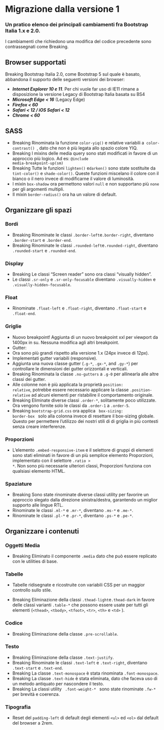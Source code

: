 
<Meta title="Documentazione/Migrazione da V1" />

# Migrazione dalla versione 1

### Un pratico elenco dei principali cambiamenti fra Bootstrap Italia 1.x e 2.0.

I cambiamenti che richiedono una modifica del codice precedente sono contrassegnati come <span class="bg-danger text-white fw-semibold px-1 d-inline-block">Breaking</span>.

## Browser supportati

<span class="bg-danger text-white fw-semibold px-1 d-inline-block">Breaking</span> Bootstrap Italia 2.0, come Bootstrap 5 sul quale è basato, abbandona il supporto
delle seguenti versioni dei browser:

-   **_Internet Explorer 10 e 11_**. Per chi vuole far uso di IE11 rimane a disposizione la versione Legacy di Bootstrap Italia basata su BS4
-   **_Microsoft Edge < 16_** (Legacy Edge)
-   **_Firefox < 60_**
-   **_Safari < 12 / iOS Safari < 12_**
-   **_Chrome < 60_**

## SASS

-   <span class="bg-danger text-white fw-semibold px-1 d-inline-block">Breaking</span> Rinominata la funzione <code>color-yiq()</code> e relative variabili a<code>
        color-contrast()
    </code>, dato che non è più legata allo spazio colore YIQ.
-   <span class="bg-danger text-white fw-semibold px-1 d-inline-block">Breaking</span> I mixins delle media query sono stati modificati in favore di un approccio
    più logico. Ad es: <code>@include media-breakpoint-up(sm)</code>
-   <span class="bg-danger text-white fw-semibold px-1 d-inline-block">Breaking</span> Tutte le funzioni <code>lighten()</code> e<code>darken()</code> sono
    state sostituite da <code>tint-color()</code> e <code>shade-color()</code>. Queste funzioni miscelano il colore con il bianco o il nero invece di modificarne
    il valore di luminosità.
-   I mixin <code>box-shadow</code> ora permettono valori <code>null</code> e non supportano più <code>none</code> per gli argomenti multipli.
-   Il mixin <code>border-radius()</code> ora ha un valore di default.

## Organizzare gli spazi

### Bordi

-   <span class="bg-danger text-white fw-semibold px-1 d-inline-block">Breaking</span> Rinominate le classi
    <code>.border-left</code>e<code>.border-right</code>, diventano <code>.border-start</code> e <code>.border-end</code>.
-   <span class="bg-danger text-white fw-semibold px-1 d-inline-block">Breaking</span> Rinominate le classi
    <code>.rounded-left</code>e<code>.rounded-right</code>, diventano <code>.rounded-start</code> e <code>.rounded-end</code>.

### Display

-   <span class="bg-danger text-white fw-semibold px-1 d-inline-block">Breaking</span> Le classi “Screen reader” sono ora classi “visually hidden”.
-   Le classi <code>.sr-only</code> e <code>.sr-only-focusable</code> diventano <code>.visually-hidden</code> e <code>.visually-hidden-focusable</code>.

### Float

-   Rinominate <code>.float-left</code> e <code>.float-right</code>, diventano <code>.float-start</code> e <code>.float-end</code>.

### Griglie

-   Nuovo breakpoint! Aggiunta di un nuovo breakpoint xxl per viewport da 1400px in su. Nessuna modifica agli altri breakpoint.
-   Gutter:
-   Ora sono più grandi rispetto alla versione 1.x (24px invece di 12px).
-   Implementati gutter variabili (responsive).
-   Aggiunta una nuova classe gutter (<code>.g-\*</code>, <code>.gx-\*</code>, and <code>.gy-\*</code>) per controllare le dimensioni dei gutter orizzontali e verticali.
-   <span class="bg-danger text-white fw-semibold px-1 d-inline-block">Breaking</span> Rinominata la classe <code>.no-gutters</code> a <code>.g-0</code> per allinearla
    alle altre classi dei gutter.
-   Alle colonne non è più applicata la proprietà <code>position: relative</code>, potrebbe essere necessario applicare la classe <code>.position-relative</code> ad alcuni elementi per ristabilire il comportamento originale.
-   <span class="bg-danger text-white fw-semibold px-1 d-inline-block">Breaking</span> Eliminate diverse classi
    <code>.order-\*</code>, solitamente poco utilizzate. Ora vengono fornite solo le classi da <code>.order-1</code> a <code>.order-5</code>.
-   <span class="bg-danger text-white fw-semibold px-1 d-inline-block">Breaking</span> <code>bootstrap-grid.css</code> ora applica <code>
        box-sizing: border-box
    </code> solo alla colonna invece di resettare il box-sizing globale. Questo per permettere l’utilizzo dei nostri stili di di griglia in più contesti senza creare
    interferenze.

### Proporzioni

-   L’elemento <code>.embed-responsive-item</code> e il selettore di gruppi di elementi sono stati eliminati in favore di un più semplice elemento Proporzioni, implementato con il selettore <code>.ratio > \*</code>. Non sono più necessarie ulteriori classi, Proporzioni funziona con qualsiasi elemento HTML.

### Spaziature

-   <span class="bg-danger text-white fw-semibold px-1 d-inline-block">Breaking</span> Sono state rinominate diverse classi utility per favorire un approccio slegato
    dalla direzione sinistra/destra, garantendo un miglior supporto alle lingue RTL.
-   Rinominate le classi <code>.ml-\*</code> e <code>.mr-\*</code>, diventano <code>.ms-\*</code> e <code>.me-\*</code>.
-   Rinominate le classi <code>.pl-\*</code> e <code>.pr-\*</code>, diventano <code>.ps-\*</code> e <code>.pe-\*</code>.

## Organizzare i contenuti

### Oggetti Media

-   <span class="bg-danger text-white fw-semibold px-1 d-inline-block">Breaking</span> Eliminato il componente <code>.media</code> dato che può essere replicato
    con le utilities di base.

### Tabelle

-   Tabelle ridisegnate e ricostruite con variabili CSS per un maggior controllo sullo stile.

-   <span class="bg-danger text-white fw-semibold px-1 d-inline-block">Breaking</span> Eliminazione della classi
    <code>.thead-light</code>e<code>.thead-dark</code>
    in favore delle classi varianti
    <code>.table-*</code>
    che possono essere usate per tutti gli elementi (<code>&lt;thead&gt;</code>, <code>&lt;tbody&gt;</code>, <code>&lt;tfoot&gt;</code>, <code>&lt;tr&gt;</code>,
    <code>&lt;th&gt;</code> e <code>&lt;td&gt;</code>
    ).

### Codice

-   <span class="bg-danger text-white fw-semibold px-1 d-inline-block">Breaking</span> Eliminazione della classe <code>.pre-scrollable</code>.

### Testo

-   <span class="bg-danger text-white fw-semibold px-1 d-inline-block">Breaking</span> Eliminazione della classe <code>.text-justify</code>.
-   <span class="bg-danger text-white fw-semibold px-1 d-inline-block">Breaking</span> Rinominate le classi <code>.text-left</code> e <code>.text-right</code>,
    diventano <code>.text-start</code> e <code>.text-end</code>.
-   <span class="bg-danger text-white fw-semibold px-1 d-inline-block">Breaking</span> La classe <code>.text-monospace</code> è stata rinominata
    <code>.font-monospace</code>.
-   <span class="bg-danger text-white fw-semibold px-1 d-inline-block">Breaking</span> La classe <code>.text-hide</code> è stata eliminata, dato che faceva uso di
    un metodo antiquato per nascondere il testo.
-   <span class="bg-danger text-white fw-semibold px-1 d-inline-block">Breaking</span> La classi utility
    <code>
    .font-weight-*
    </code>
    sono state rinominate
    <code>.fw-*</code> per brevità e coerenza.

### Tipografia

-   Reset del <code>padding-left</code> di default degli elementi <code>&lt;ul&gt;</code> ed <code>&lt;ol&gt;</code> dal default del browser a 2rem.
